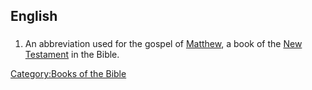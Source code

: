 ==English==
==={{abbreviation}}===
{{infl|en|abbreviation}}
# {{biblical}} An abbreviation used for the gospel of [[Matthew]], a book of the [[New Testament]] in the Bible. 

[[Category:Books of the Bible]]